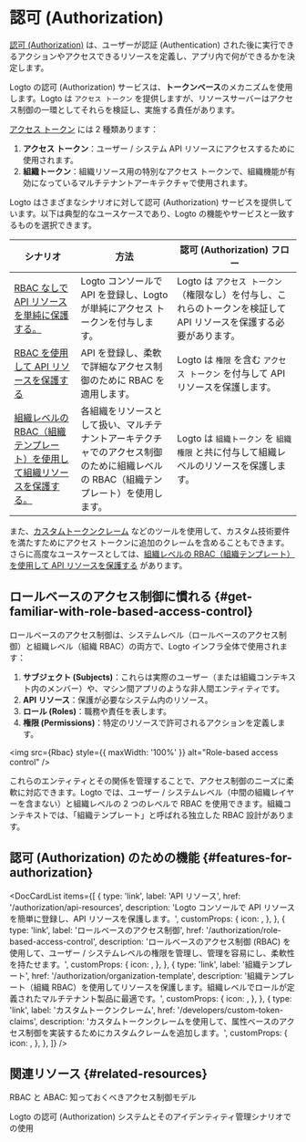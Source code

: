 
# 認可 (Authorization)

[認可 (Authorization)](https://auth.wiki/authorization) は、ユーザーが認証 (Authentication) された後に実行できるアクションやアクセスできるリソースを定義し、アプリ内で何ができるかを決定します。

Logto の認可 (Authorization) サービスは、**トークンベース**のメカニズムを使用します。Logto は `アクセス トークン` を提供しますが、リソースサーバーはアクセス制御の一環としてそれらを検証し、実施する責任があります。

[アクセス トークン](https://auth.wiki/access-token) には 2 種類あります：

1. **アクセス トークン**：ユーザー / システム API リソースにアクセスするために使用されます。
2. **組織トークン**：組織リソース用の特別なアクセス トークンで、組織機能が有効になっているマルチテナントアーキテクチャで使用されます。

Logto はさまざまなシナリオに対して認可 (Authorization) サービスを提供しています。以下は典型的なユースケースであり、Logto の機能やサービスと一致するものを選択できます。

| シナリオ                                                                                                                                       | 方法                                                                                                                                | 認可 (Authorization) フロー                                                                                         |
| ---------------------------------------------------------------------------------------------------------------------------------------------- | ----------------------------------------------------------------------------------------------------------------------------------- | ------------------------------------------------------------------------------------------------------------------- |
| [RBAC なしで API リソースを単純に保護する。](/authorization/api-resources/protect-your-api)                                                    | Logto コンソールで API を登録し、Logto が単純にアクセス トークンを付与します。                                                      | Logto は `アクセス トークン`（権限なし）を付与し、これらのトークンを検証して API リソースを保護する必要があります。 |
| [RBAC を使用して API リソースを保護する](/authorization/role-based-access-control/protect-api-resources-with-rbac)                             | API を登録し、柔軟で詳細なアクセス制御のために RBAC を適用します。                                                                  | Logto は `権限` を含む `アクセス トークン` を付与して API リソースを保護します。                                    |
| [組織レベルの RBAC（組織テンプレート）を使用して組織リソースを保護する。](/authorization/organization-template/protect-organization-resources) | 各組織をリソースとして扱い、マルチテナントアーキテクチャでのアクセス制御のために組織レベルの RBAC（組織テンプレート）を使用します。 | Logto は `組織トークン` を `組織権限` と共に付与して組織レベルのリソースを保護します。                              |

また、[カスタムトークンクレーム](/developers/custom-token-claims) などのツールを使用して、カスタム技術要件を満たすためにアクセス トークンに追加のクレームを含めることもできます。さらに高度なユースケースとしては、[組織レベルの RBAC（組織テンプレート）を使用して API リソースを保護する](/authorization/organization-template/protect-api-reources) があります。

## ロールベースのアクセス制御に慣れる \{#get-familiar-with-role-based-access-control}

ロールベースのアクセス制御は、システムレベル（ロールベースのアクセス制御）と組織レベル（組織 RBAC）の両方で、Logto インフラ全体で使用されます：

1. **サブジェクト (Subjects)**：これらは実際のユーザー（または組織コンテキスト内のメンバー）や、マシン間アプリのような非人間エンティティです。
2. **API リソース**：保護が必要なシステム内のリソース。
3. **ロール (Roles)**：職務や責任を表します。
4. **権限 (Permissions)**：特定のリソースで許可されるアクションを定義します。

<img src={Rbac} style={{ maxWidth: '100%' }} alt="Role-based access control" />

これらのエンティティとその関係を管理することで、アクセス制御のニーズに柔軟に対応できます。Logto では、ユーザー / システムレベル（中間の組織レイヤーを含まない）と組織レベルの 2 つのレベルで RBAC を使用できます。組織コンテキストでは、「組織テンプレート」と呼ばれる独立した RBAC 設計があります。

## 認可 (Authorization) のための機能 \{#features-for-authorization}

<DocCardList
  items={[
    {
      type: 'link',
      label: 'API リソース',
      href: '/authorization/api-resources',
      description: 'Logto コンソールで API リソースを簡単に登録し、API リソースを保護します。',
      customProps: {
        icon: <Api />,
      },
    },
    {
      type: 'link',
      label: 'ロールベースのアクセス制御',
      href: '/authorization/role-based-access-control',
      description:
        'ロールベースのアクセス制御 (RBAC) を使用して、ユーザー / システムレベルの権限を管理し、管理を容易にし、柔軟性を持たせます。',
      customProps: {
        icon: <Role />,
      },
    },
    {
      type: 'link',
      label: '組織テンプレート',
      href: '/authorization/organization-template',
      description:
        '組織テンプレート（組織 RBAC）を使用してリソースを保護します。組織レベルでロールが定義されたマルチテナント製品に最適です。',
      customProps: {
        icon: <OrgTemplate />,
      },
    },
    {
      type: 'link',
      label: 'カスタムトークンクレーム',
      href: '/developers/custom-token-claims',
      description:
        'カスタムトークンクレームを使用して、属性ベースのアクセス制御を実装するためにカスタムクレームを追加します。',
      customProps: {
        icon: <Jwt />,
      },
    },
  ]}
/>

## 関連リソース \{#related-resources}

<Url href="https://blog.logto.io/rbac-and-abac">RBAC と ABAC: 知っておくべきアクセス制御モデル</Url>

<Url href="https://blog.logto.io/logto-authorization-system-and-its-use">
  Logto の認可 (Authorization) システムとそのアイデンティティ管理シナリオでの使用
</Url>
